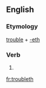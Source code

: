 ==English==

===Etymology===
[[trouble]] + [[-eth]]

===Verb===
{{en-verb form}}

# {{archaic third-person singular of|trouble}}

[[fr:troubleth]]